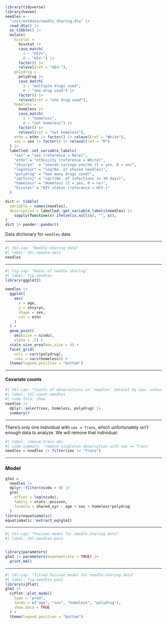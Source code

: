 ```r
library(tidyverse)
library(haven)
needles = 
  "inst/extdata/needle_sharing.dta" |> 
  read_dta() |>
  as_tibble() |>
  mutate(
    hivstat =
      hivstat |>
      case_match(
        1 ~ "HIV+",
        0 ~ "HIV-") |> 
      factor() |> 
      relevel(ref = "HIV-"),
    polydrug =
      polydrug |>
      case_match(
        1 ~ "multiple drugs used",
        0 ~ "one drug used") |>
      factor() |>
      relevel(ref = "one drug used"),
    homeless = 
      homeless |> 
      case_match(
        1 ~ "homeless", 
        0 ~ "not homeless") |>
      factor() |>
      relevel(ref = "not homeless"),
    ethn = ethn |> factor() |> relevel(ref = "White"),
    sex = sex |> factor() |> relevel(ref = "M")
  ) |> 
  labelled::set_variable_labels(
    "sex" = "sex (reference = Male)",
    "ethn" = "ethnicity (reference = White)",
    "shsyryn"  = "shared syringe yes/no (1 = yes, 0 = no)",
    "logshsyr" = "log(No. of shared needles)",
    "polydrug" = "how many drugs used?",
    "sqrtninj" = "sqrt(No. of infections in 30 days)",
    "homeless" = "Homeless (1 = yes, 0 = no)",
    "hivstat" = "HIV status (reference = HIV-)"
  )
```

:::{#tbl-needles-data-dict}

```r
dict <- tibble(
  variable = names(needles),
  description = labelled::get_variable_labels(needles) |> 
    sapply(function(x) ifelse(is.null(x), "", x)),
)
dict |> pander::pander()
```

Data dictionary for `needles` data

:::

---

```r
#| tbl-cap: "Needle-sharing data"
#| label: tbl-needle-data
needles
```

---

```r
#| fig-cap: "Rates of needle sharing"
#| label: fig-needles
library(ggplot2)

needles |> 
  ggplot(
    aes(
      x = age,
      y = shsyryn,
      shape = sex,
      col = ethn
    )
  ) + 
  geom_point(
    aes(size = nivdu), 
    alpha = .5) +
  scale_size_area(max_size = 4) +
  facet_grid(
    cols = vars(polydrug), 
    rows = vars(homeless)) +
  theme(legend.position = "bottom")
```

---

#### Covariate counts

```r
#| tbl-cap: "Counts of observations in `needles` dataset by sex, unhoused status, and multiple drug use"
#| label: tbl-count-needles
#| code-fold: show
needles |> 
  dplyr::select(sex, homeless, polydrug) |> 
  summary()
```

---

There's only one individual with `sex = Trans`, 
which unfortunately isn't enough data to analyze.
We will remove that individual:

```r
#| label: remove-trans-obs
#| code-summary: 'remove singleton observation with sex == Trans'
needles = needles |> filter(sex != "Trans")

```

---

### Model {.smaller}

```r
glm1 = 
  needles |> 
  dplyr::filter(nivdu > 0) |> 
  glm(
    offset = log(nivdu),
    family = stats::poisson,
    formula = shared_syr ~ age + sex + homeless*polydrug
  )
library(equatiomatic)
equatiomatic::extract_eq(glm1)
```

---

```r
#| tbl-cap: "Poisson model for needle-sharing data"
#| label: tbl-needles-pois


library(parameters)
glm1 |> parameters(exponentiate = TRUE) |> 
  print_md()
```

---

```r
#| tbl-cap: "fitted Poisson model for needle-sharing data"
#| label: fig-needles-pois
library(sjPlot)
glm1 |> 
  sjPlot::plot_model(
    type = "pred",
    terms = c("age", "sex", "homeless", "polydrug"),
    show.data = TRUE
  ) +
  theme(legend.position = "bottom")
```

